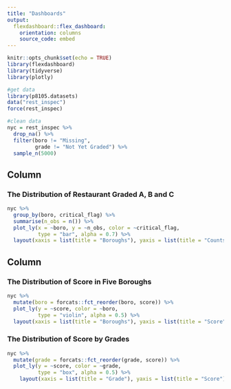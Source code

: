 ```yaml
---
title: "Dashboards"
output: 
  flexdashboard::flex_dashboard:
    orientation: columns
    source_code: embed
---
```




```r
knitr::opts_chunk$set(echo = TRUE)
library(flexdashboard)
library(tidyverse)
library(plotly)
```

```r
#get data
library(p8105.datasets)
data("rest_inspec")
force(rest_inspec)
```


```r
#clean data
nyc = rest_inspec %>%
  drop_na() %>% 
  filter(boro != "Missing",
         grade != "Not Yet Graded") %>% 
  sample_n(5000)
```

Column
-----------------------------------------------------------------------
    
### The Distribution of Restaurant Graded A, B and C
    
```r
nyc %>% 
  group_by(boro, critical_flag) %>% 
  summarise(n_obs = n()) %>% 
  plot_ly(x = ~boro, y = ~n_obs, color = ~critical_flag,
          type = "bar", alpha = 0.7) %>% 
  layout(xaxis = list(title = "Boroughs"), yaxis = list(title = "Counts"))
```
   
Column 
-----------------------------------------------------------------------
   
### The Distribution of Score in Five Boroughs

```r
nyc %>% 
  mutate(boro = forcats::fct_reorder(boro, score)) %>% 
  plot_ly(y = ~score, color = ~boro,
          type = "violin", alpha = 0.5) %>% 
  layout(xaxis = list(title = "Boroughs"), yaxis = list(title = "Score"))
```   
 
### The Distribution of Score by Grades
    
```r
nyc %>% 
  mutate(grade = forcats::fct_reorder(grade, score)) %>%
  plot_ly(y = ~score, color = ~grade,
          type = "box", alpha = 0.5) %>% 
    layout(xaxis = list(title = "Grade"), yaxis = list(title = "Score"))
```




